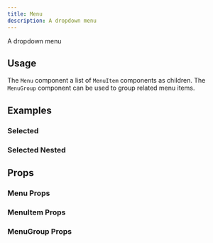 ```yaml
---
title: Menu
description: A dropdown menu
---
```


A dropdown menu

<Demo fileName="menu.tsx" />

## Usage

The `Menu` component a list of `MenuItem` components as children. The `MenuGroup` component can be
used to group related menu items.

## Examples

### Selected

<Demo fileName="menu-selected.tsx" />

### Selected Nested

<Demo fileName="menu-selected-nested.tsx" />

## Props

### Menu Props

<PropsTable component="Menu" />

### MenuItem Props

<PropsTable component="MenuItem" />

### MenuGroup Props

<PropsTable component="MenuGroup" />
